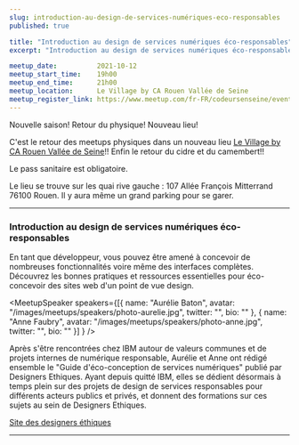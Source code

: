 ```yaml
---
slug: introduction-au-design-de-services-numériques-eco-responsables
published: true

title: "Introduction au design de services numériques éco-responsables"
excerpt: "Introduction au design de services numériques éco-responsables avec Anne Faubry et Aurélie Baton"

meetup_date:          2021-10-12
meetup_start_time:    19h00
meetup_end_time:      21h00
meetup_location:      Le Village by CA Rouen Vallée de Seine
meetup_register_link: https://www.meetup.com/fr-FR/codeursenseine/events/280983506/
---
```



Nouvelle saison! Retour du physique! Nouveau lieu!

C'est le retour des meetups physiques dans un nouveau lieu [Le Village by CA Rouen Vallée de Seine](https://rouen.levillagebyca.com/)!! Enfin le retour du cidre et du camembert!!

Le pass sanitaire est obligatoire.

Le lieu se trouve sur les quai rive gauche : 107 Allée François Mitterrand 76100 Rouen. Il y aura même un grand parking pour se garer.

---

### Introduction au design de services numériques éco-responsables


En tant que développeur, vous pouvez être amené à concevoir de nombreuses fonctionnalités voire même des interfaces complètes. Découvrez les bonnes pratiques et ressources essentielles pour éco-concevoir des sites web d'un point de vue design.

<MeetupSpeaker speakers={[{
  name: "Aurélie Baton",
  avatar: "/images/meetups/speakers/photo-aurelie.jpg",
  twitter: "",
  bio: ""
},
{
  name: "Anne Faubry",
  avatar: "/images/meetups/speakers/photo-anne.jpg",
  twitter: "",
  bio: ""
}]
} />


Après s'être rencontrées chez IBM autour de valeurs communes et de projets internes de numérique responsable, Aurélie et Anne ont rédigé ensemble le "Guide d'éco-conception de services numériques" publié par Designers Ethiques. Ayant depuis quitté IBM, elles se dédient désormais à temps plein sur des projets de design de services responsables pour différents acteurs publics et privés, et donnent des formations sur ces sujets au sein de Designers Ethiques.

[Site des designers éthiques](https://designersethiques.org/)

---
